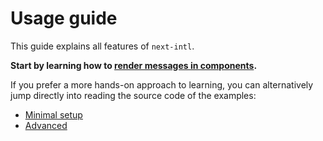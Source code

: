 # Usage guide

This guide explains all features of `next-intl`.

**Start by learning how to [render messages in components](/docs/usage/messages).**

If you prefer a more hands-on approach to learning, you can alternatively jump directly into reading the source code of the examples:

- [Minimal setup](/examples/minimal)
- [Advanced](/examples/advanced)
